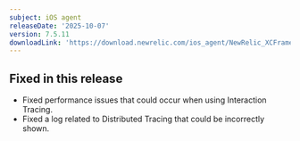```yaml
---
subject: iOS agent
releaseDate: '2025-10-07'
version: 7.5.11
downloadLink: 'https://download.newrelic.com/ios_agent/NewRelic_XCFramework_Agent_7.5.11.zip'
---
```


## Fixed in this release

* Fixed performance issues that could occur when using Interaction Tracing.
* Fixed a log related to Distributed Tracing that could be incorrectly shown.
